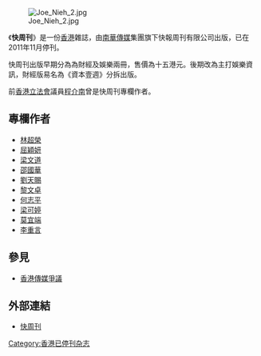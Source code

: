 [[File:Joe_Nieh_2.jpg|thumb]]

《'''快周刊'''》是一份[[香港|香港]]雜誌，由[[南華傳媒|南華傳媒]]集團旗下快報周刊有限公司出版，已在2011年11月停刊。

快周刊出版早期分為為財經及娛樂兩冊，售價為十五港元。後期改為主打娛樂資訊，財經版易名為《資本壹週》分拆出版。

前[[香港立法會|香港立法會]]議員[[程介南|程介南]]曾是快周刊專欄作者。

==專欄作者==
*[[林超榮|林超榮]]
*[[屈穎妍|屈穎妍]]
*[[梁文道|梁文道]]
*[[邵國華|邵國華]]
*[[劉天賜|劉天賜]]
*[[黎文卓|黎文卓]]
*[[何志平|何志平]]
*[[梁可婷|梁可婷]]
*[[莫宜端|莫宜端]]
*[[李重言|李重言]]

==參見==
*[[香港傳媒爭議|香港傳媒爭議]]

==外部連結==
* [http://www.xpweekly.com/ 快周刊] {{Wayback|url=http://www.xpweekly.com/ |date=20210117200106 }}


[[Category:香港已停刊杂志|Category:香港已停刊杂志]]